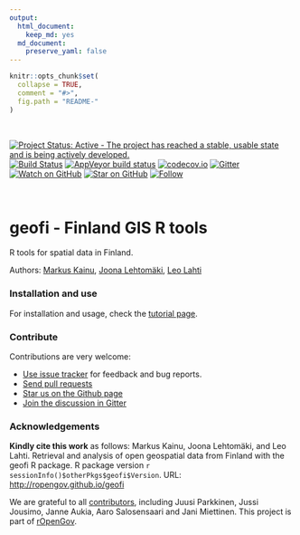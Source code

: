 ```yaml
---
output: 
  html_document: 
    keep_md: yes
  md_document:
    preserve_yaml: false
---
```


```r
knitr::opts_chunk$set(
  collapse = TRUE,
  comment = "#>",
  fig.path = "README-"
)
```

<br>

[![Project Status: Active - The project has reached a stable, usable state and is being actively developed.](http://www.repostatus.org/badges/latest/active.svg)](http://www.repostatus.org/#active)
[![Build Status](https://api.travis-ci.org/rOpenGov/geofi.png)](https://travis-ci.org/rOpenGov/geofi)
[![AppVeyor build status](https://ci.appveyor.com/api/projects/status/github/rOpenGov/geofi?branch=master&svg=true)](https://ci.appveyor.com/project/rOpenGov/geofi)
[![codecov.io](https://codecov.io/github/rOpenGov/geofi/coverage.svg?branch=master)](https://codecov.io/github/rOpenGov/geofi?branch=master)
[![Gitter](https://badges.gitter.im/rOpenGov/geofi.svg)](https://gitter.im/rOpenGov/geofi?utm_source=badge&utm_medium=badge&utm_campaign=pr-badge)
[![Watch on GitHub][github-watch-badge]][github-watch]
[![Star on GitHub][github-star-badge]][github-star]
[![Follow](https://img.shields.io/twitter/follow/ropengov.svg?style=social)](https://twitter.com/intent/follow?screen_name=ropengov)

<!--[![CRAN published](http://www.r-pkg.org/badges/version/geofi)](http://www.r-pkg.org/pkg/geofi)-->
<!--[![Downloads](http://cranlogs.r-pkg.org/badges/grand-total/geofi)](https://cran.r-project.org/package=geofi)-->
<!--[![Downloads](http://cranlogs.r-pkg.org/badges/geofi)](https://cran.r-project.org/package=geofi)-->

<br/>

geofi - Finland GIS R tools
======

<!-- README.md is generated from README.Rmd. Please edit that file -->

R tools for spatial data in Finland.

Authors: [Markus Kainu](https://github.com/muuankarski), [Joona Lehtomäki](https://github.com/jlehtoma), [Leo Lahti](https://github.com/antagomir)


### Installation and use

For installation and usage, check the [tutorial page](https://ropengov.github.io/geofi/articles/geofi_datasets.html).

### Contribute

Contributions are very welcome:

  * [Use issue tracker](https://github.com/ropengov/geofi/issues) for feedback and bug reports.
  * [Send pull requests](https://github.com/ropengov/geofi/)
  * [Star us on the Github page](https://github.com/ropengov/geofi)
  * [Join the discussion in Gitter](https://gitter.im/rOpenGov/geofi)


### Acknowledgements

**Kindly cite this work** as follows: Markus Kainu, Joona Lehtomäki, and Leo Lahti. Retrieval and analysis of open geospatial data from Finland with the geofi R package. R package version `r sessionInfo()$otherPkgs$geofi$Version`. URL: [http://ropengov.github.io/geofi](http://ropengov.github.io/geofi)

We are grateful to all [contributors](https://github.com/rOpenGov/geofi/graphs/contributors), including Juusi Parkkinen, Jussi Jousimo, Janne Aukia, Aaro Salosensaari and Jani Miettinen. This project is part of [rOpenGov](http://ropengov.github.io).


[github-watch-badge]: https://img.shields.io/github/watchers/ropengov/eurostat.svg?style=social
[github-watch]: https://github.com/ropengov/eurostat/watchers
[github-star-badge]: https://img.shields.io/github/stars/ropengov/eurostat.svg?style=social
[github-star]: https://github.com/ropengov/eurostat/stargazers
[twitter]: https://twitter.com/intent/tweet?text=Check%20out%20eurostat!%20%E2%9C%A8%20Recognize%20all%20contributors,%20not%20just%20the%20ones%20who%20commit%20code%20%E2%9C%A8%20https://github.com/ropengov/eurostat%20%F0%9F%A4%97
[twitter-badge]: https://img.shields.io/twitter/url/https/github.com/ropengov/eurostat.svg?style=social



